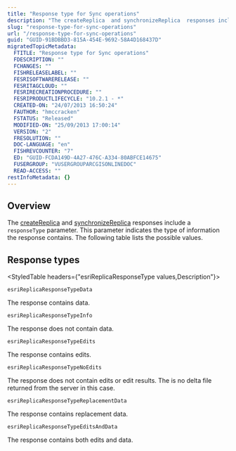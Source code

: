 ```yaml
---
title: "Response type for Sync operations"
description: "The createReplica  and synchronizeReplica  responses include a responseType  parameter. This parameter indicates the type of information the response contains."
slug: "response-type-for-sync-operations"
url: "/response-type-for-sync-operations"
guid: "GUID-91BDBBD3-815A-454E-9692-58A4D168437D"
migratedTopicMetadata:
  FTITLE: "Response type for Sync operations"
  FDESCRIPTION: ""
  FCHANGES: ""
  FISHRELEASELABEL: ""
  FESRISOFTWARERELEASE: ""
  FESRITAGCLOUD: ""
  FESRIRECREATIONPROCEDURE: ""
  FESRIPRODUCTLIFECYCLE: "10.2.1 - *"
  CREATED-ON: "24/07/2013 16:50:24"
  FAUTHOR: "hmccracken"
  FSTATUS: "Released"
  MODIFIED-ON: "25/09/2013 17:00:14"
  VERSION: "2"
  FRESOLUTION: ""
  DOC-LANGUAGE: "en"
  FISHREVCOUNTER: "7"
  ED: "GUID-FCDA149D-4A27-476C-A334-80ABFCE14675"
  FUSERGROUP: "VUSERGROUPARCGISONLINEDOC"
  READ-ACCESS: ""
restInfoMetadata: {}
---
```


## Overview

The [createReplica](/create-replica) and [synchronizeReplica](/synchronize-replica) responses include a `responseType`  parameter. This parameter indicates the type of information the response contains. The following table lists the possible values. 

##  Response types 

<StyledTable headers={"esriReplicaResponseType values,Description"}>

<StyledTableRow>

<StyledTableCell cellStyle="markdown">

`esriReplicaResponseTypeData` 

</StyledTableCell>

<StyledTableCell cellStyle="markdown">

The response contains data. 

</StyledTableCell>

</StyledTableRow>

<StyledTableRow>

<StyledTableCell cellStyle="markdown">

`esriReplicaResponseTypeInfo` 

</StyledTableCell>

<StyledTableCell cellStyle="markdown">

The response does not contain data. 

</StyledTableCell>

</StyledTableRow>

<StyledTableRow>

<StyledTableCell cellStyle="markdown">

`esriReplicaResponseTypeEdits` 

</StyledTableCell>

<StyledTableCell cellStyle="markdown">

The response contains edits. 

</StyledTableCell>

</StyledTableRow>

<StyledTableRow>

<StyledTableCell cellStyle="markdown">

`esriReplicaResponseTypeNoEdits` 

</StyledTableCell>

<StyledTableCell cellStyle="markdown">

The response does not contain edits or edit results. The is no delta file returned from the server in this case. 

</StyledTableCell>

</StyledTableRow>

<StyledTableRow>

<StyledTableCell cellStyle="markdown">

`esriReplicaResponseTypeReplacementData` 

</StyledTableCell>

<StyledTableCell cellStyle="markdown">

The response contains replacement data. 

</StyledTableCell>

</StyledTableRow>

<StyledTableRow>

<StyledTableCell cellStyle="markdown">

`esriReplicaResponseTypeEditsAndData` 

</StyledTableCell>

<StyledTableCell cellStyle="markdown">

The response contains both edits and data.

</StyledTableCell>

</StyledTableRow>

</StyledTable>
